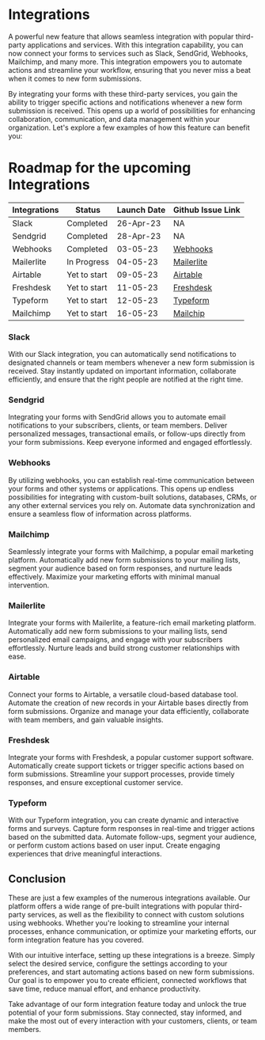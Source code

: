 # Integrations

A powerful new feature that allows seamless integration with popular third-party applications and services. With this integration capability, you can now connect your forms to services such as Slack, SendGrid, Webhooks, Mailchimp, and many more. This integration empowers you to automate actions and streamline your workflow, ensuring that you never miss a beat when it comes to new form submissions.

By integrating your forms with these third-party services, you gain the ability to trigger specific actions and notifications whenever a new form submission is received. This opens up a world of possibilities for enhancing collaboration, communication, and data management within your organization. Let's explore a few examples of how this feature can benefit you:

# Roadmap for the upcoming Integrations

| Integrations | Status       | Launch Date | Github Issue Link                                                     |
| ------------ | ------------ | ----------- | --------------------------------------------------------------------- |
| Slack        | Completed    | 26-Apr-23   | NA                                                                    |
| Sendgrid     | Completed    | 28-Apr-23   | NA                                                                    |
| Webhooks     | Completed    | 03-05-23    | [Webhooks](https://github.com/formzillion/formzillion.com/issues/1)   |
| Mailerlite   | In Progress  | 04-05-23    | [Mailerlite](https://github.com/formzillion/formzillion.com/issues/3) |
| Airtable     | Yet to start | 09-05-23    | [Airtable](https://github.com/formzillion/formzillion.com/issues/4)   |
| Freshdesk    | Yet to start | 11-05-23    | [Freshdesk](https://github.com/formzillion/formzillion.com/issues/5)  |
| Typeform     | Yet to start | 12-05-23    | [Typeform](https://github.com/formzillion/formzillion.com/issues/6)   |
| Mailchimp    | Yet to start | 16-05-23    | [Mailchip](https://github.com/formzillion/formzillion.com/issues/2)   |

### Slack

With our Slack integration, you can automatically send notifications to designated channels or team members whenever a new form submission is received. Stay instantly updated on important information, collaborate efficiently, and ensure that the right people are notified at the right time.

### Sendgrid

Integrating your forms with SendGrid allows you to automate email notifications to your subscribers, clients, or team members. Deliver personalized messages, transactional emails, or follow-ups directly from your form submissions. Keep everyone informed and engaged effortlessly.

### Webhooks

By utilizing webhooks, you can establish real-time communication between your forms and other systems or applications. This opens up endless possibilities for integrating with custom-built solutions, databases, CRMs, or any other external services you rely on. Automate data synchronization and ensure a seamless flow of information across platforms.

### Mailchimp

Seamlessly integrate your forms with Mailchimp, a popular email marketing platform. Automatically add new form submissions to your mailing lists, segment your audience based on form responses, and nurture leads effectively. Maximize your marketing efforts with minimal manual intervention.

### Mailerlite

Integrate your forms with Mailerlite, a feature-rich email marketing platform. Automatically add new form submissions to your mailing lists, send personalized email campaigns, and engage with your subscribers effortlessly. Nurture leads and build strong customer relationships with ease.

### Airtable

Connect your forms to Airtable, a versatile cloud-based database tool. Automate the creation of new records in your Airtable bases directly from form submissions. Organize and manage your data efficiently, collaborate with team members, and gain valuable insights.

### Freshdesk

Integrate your forms with Freshdesk, a popular customer support software. Automatically create support tickets or trigger specific actions based on form submissions. Streamline your support processes, provide timely responses, and ensure exceptional customer service.

### Typeform

With our Typeform integration, you can create dynamic and interactive forms and surveys. Capture form responses in real-time and trigger actions based on the submitted data. Automate follow-ups, segment your audience, or perform custom actions based on user input. Create engaging experiences that drive meaningful interactions.

## Conclusion

These are just a few examples of the numerous integrations available. Our platform offers a wide range of pre-built integrations with popular third-party services, as well as the flexibility to connect with custom solutions using webhooks. Whether you're looking to streamline your internal processes, enhance communication, or optimize your marketing efforts, our form integration feature has you covered.

With our intuitive interface, setting up these integrations is a breeze. Simply select the desired service, configure the settings according to your preferences, and start automating actions based on new form submissions. Our goal is to empower you to create efficient, connected workflows that save time, reduce manual effort, and enhance productivity.

Take advantage of our form integration feature today and unlock the true potential of your form submissions. Stay connected, stay informed, and make the most out of every interaction with your customers, clients, or team members.
